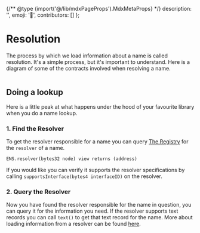 {/** @type {import('@/lib/mdxPageProps').MdxMetaProps} */}
    description: '',
    emoji: '👋',
    contributors: []
};

# Resolution

The process by which we load information about a name is called resolution. It's a simple process, but it's important to understand.
Here is a diagram of some of the contracts involved when resolving a name.

<div className="card1">
    <img src="/content/resolution/flow1.png" alt="" />
</div>

## Doing a lookup

Here is a little peak at what happens under the hood of your favourite library when you do a name lookup.

### 1. Find the Resolver

To get the resolver responsible for a name you can query [The Registry](/registry/ens) for the `resolver` of a name.

```
ENS.resolver(bytes32 node) view returns (address)
```

If you would like you can verify it supports the resolver specifications by calling `supportsInterface(bytes4 interfaceID)` on the resolver.

### 2. Query the Resolver

Now you have found the resolver responsible for the name in question, you can query it for the information you need.
If the resolver supports text records you can call `text()` to get that text record for the name.
More about loading information from a resolver can be found [here](/resolvers/interacting).
